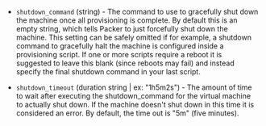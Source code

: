 <!-- Code generated from the comments of the ShutdownConfig struct in shutdowncommand/config.go; DO NOT EDIT MANUALLY -->

- `shutdown_command` (string) - The command to use to gracefully shut down the machine once all
  provisioning is complete. By default this is an empty string, which
  tells Packer to just forcefully shut down the machine. This setting can
  be safely omitted if for example, a shutdown command to gracefully halt
  the machine is configured inside a provisioning script. If one or more
  scripts require a reboot it is suggested to leave this blank (since
  reboots may fail) and instead specify the final shutdown command in your
  last script.

- `shutdown_timeout` (duration string | ex: "1h5m2s") - The amount of time to wait after executing the shutdown_command for the
  virtual machine to actually shut down. If the machine doesn't shut down
  in this time it is considered an error. By default, the time out is "5m"
  (five minutes).
